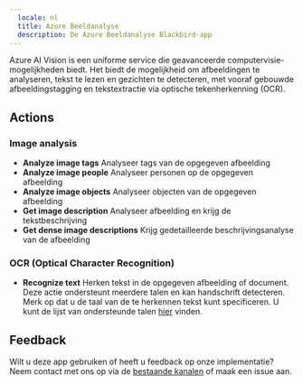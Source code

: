 ```yaml
---
  locale: nl
  title: Azure Beeldanalyse
  description: De Azure Beeldanalyse Blackbird-app
---
```


<LinkCard title="Bekijk op Github" target="_blank" href="https://github.com/bb-io/MicrosoftImageAnalysis" icon="github" />

Azure AI Vision is een uniforme service die geavanceerde computervisie-mogelijkheden biedt. Het biedt de mogelijkheid om afbeeldingen te analyseren, tekst te lezen en gezichten te detecteren, met vooraf gebouwde afbeeldingstagging en tekstextractie via optische tekenherkenning (OCR).

## Actions

### Image analysis

- **Analyze image tags** Analyseer tags van de opgegeven afbeelding
- **Analyze image people** Analyseer personen op de opgegeven afbeelding
- **Analyze image objects** Analyseer objecten van de opgegeven afbeelding
- **Get image description** Analyseer afbeelding en krijg de tekstbeschrijving
- **Get dense image descriptions** Krijg gedetailleerde beschrijvingsanalyse van de afbeelding

### OCR (Optical Character Recognition)

- **Recognize text** Herken tekst in de opgegeven afbeelding of document. Deze actie ondersteunt meerdere talen en kan handschrift detecteren. Merk op dat u de taal van de te herkennen tekst kunt specificeren. U kunt de lijst van ondersteunde talen [hier](https://learn.microsoft.com/en-us/azure/ai-services/computer-vision/language-support#optical-character-recognition-ocr) vinden.

## Feedback

Wilt u deze app gebruiken of heeft u feedback op onze implementatie? Neem contact met ons op via de [bestaande kanalen](https://www.blackbird.io/) of maak een issue aan.